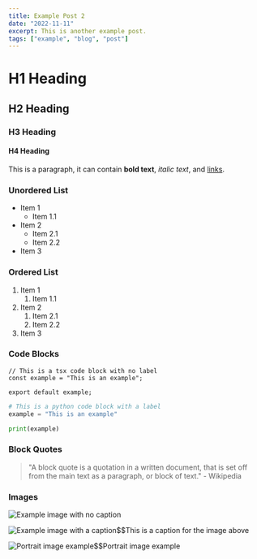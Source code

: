 ```yaml
---
title: Example Post 2
date: "2022-11-11"
excerpt: This is another example post.
tags: ["example", "blog", "post"]
---
```


# H1 Heading

## H2 Heading

### H3 Heading

#### H4 Heading

This is a paragraph, it can contain **bold text**, _italic text_, and [links](https://example.com).

### Unordered List

- Item 1
  - Item 1.1
- Item 2
  - Item 2.1
  - Item 2.2
- Item 3

### Ordered List

1. Item 1
   1. Item 1.1
2. Item 2
   1. Item 2.1
   2. Item 2.2
3. Item 3

### Code Blocks

```tsx
// This is a tsx code block with no label
const example = "This is an example";

export default example;
```

```python:example.py
# This is a python code block with a label
example = "This is an example"

print(example)
```

### Block Quotes

> "A block quote is a quotation in a written document, that is set off from the main text as a paragraph, or block of text." - Wikipedia

### Images

![Example image with no caption](https://images.unsplash.com/photo-1646974708582-3dced57e0a25?ixlib=rb-4.0.3&ixid=MnwxMjA3fDB8MHxwaG90by1wYWdlfHx8fGVufDB8fHx8&auto=format&fit=crop&w=1280&q=50)

![Example image with a caption$$This is a caption for the image above](https://images.unsplash.com/photo-1506057213367-028a17ec52e5?ixlib=rb-4.0.3&ixid=MnwxMjA3fDB8MHxwaG90by1wYWdlfHx8fGVufDB8fHx8&auto=format&fit=crop&w=1280&q=80)

![Portrait image example$$Portrait image example](https://images.unsplash.com/photo-1664136254860-26a42dbb2463?ixlib=rb-4.0.3&ixid=MnwxMjA3fDB8MHxwaG90by1wYWdlfHx8fGVufDB8fHx8&auto=format&fit=crop&w=987&q=80)
